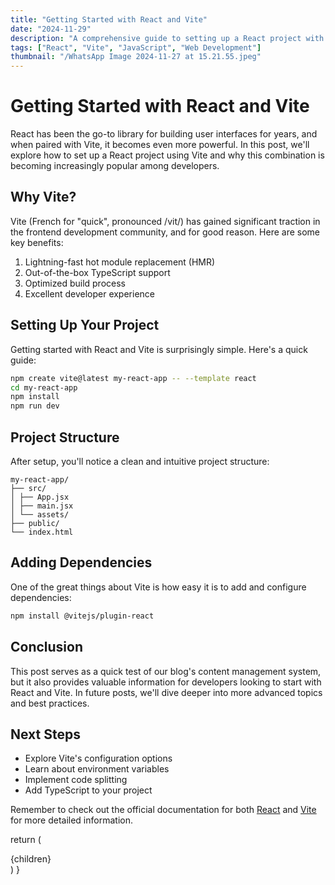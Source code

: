 ```yaml
---
title: "Getting Started with React and Vite"
date: "2024-11-29"
description: "A comprehensive guide to setting up a React project with Vite, exploring the benefits and basic configuration steps."
tags: ["React", "Vite", "JavaScript", "Web Development"]
thumbnail: "/WhatsApp Image 2024-11-27 at 15.21.55.jpeg"
---
```


# Getting Started with React and Vite

React has been the go-to library for building user interfaces for years, and when paired with Vite, it becomes even more powerful. In this post, we'll explore how to set up a React project using Vite and why this combination is becoming increasingly popular among developers.

## Why Vite?

Vite (French for "quick", pronounced /vit/) has gained significant traction in the frontend development community, and for good reason. Here are some key benefits:

1. Lightning-fast hot module replacement (HMR)
2. Out-of-the-box TypeScript support
3. Optimized build process
4. Excellent developer experience

## Setting Up Your Project

Getting started with React and Vite is surprisingly simple. Here's a quick guide:

```bash
npm create vite@latest my-react-app -- --template react
cd my-react-app
npm install
npm run dev
```

## Project Structure

After setup, you'll notice a clean and intuitive project structure:

```
my-react-app/
├── src/
│ ├── App.jsx
│ ├── main.jsx
│ └── assets/
├── public/
└── index.html
```

## Adding Dependencies

One of the great things about Vite is how easy it is to add and configure dependencies:

```bash
npm install @vitejs/plugin-react
```

## Conclusion

This post serves as a quick test of our blog's content management system, but it also provides valuable information for developers looking to start with React and Vite. In future posts, we'll dive deeper into more advanced topics and best practices.

## Next Steps

- Explore Vite's configuration options
- Learn about environment variables
- Implement code splitting
- Add TypeScript to your project

Remember to check out the official documentation for both [React](https://reactjs.org) and [Vite](https://vitejs.dev) for more detailed information.

  return (
    <div className="prose prose-invert max-w-none">
      {children}
    </div>
  )
}